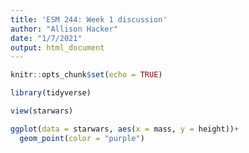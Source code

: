 ```yaml
---
title: 'ESM 244: Week 1 discussion'
author: "Allison Hacker"
date: "1/7/2021"
output: html_document
---
```


```r
knitr::opts_chunk$set(echo = TRUE)

library(tidyverse)
```

```r
view(starwars)

ggplot(data = starwars, aes(x = mass, y = height))+
  geom_point(color = "purple")
```

